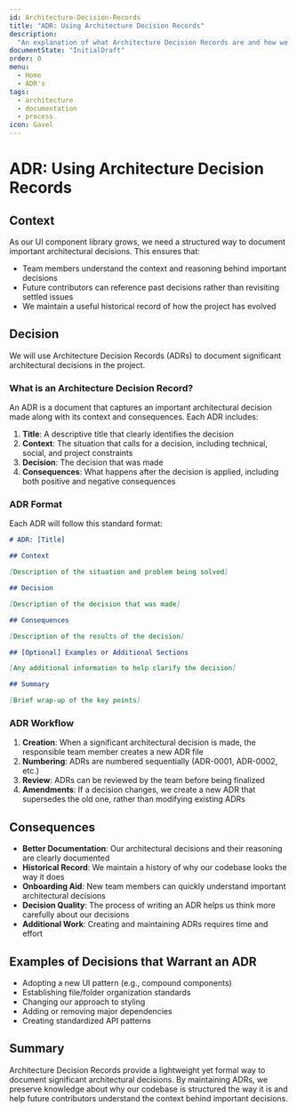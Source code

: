 ```yaml
---
id: Architecture-Decision-Records
title: "ADR: Using Architecture Decision Records"
description:
  "An explanation of what Architecture Decision Records are and how we use them"
documentState: "InitialDraft"
order: 0
menu:
  - Home
  - ADR's
tags:
  - architecture
  - documentation
  - process
icon: Gavel
---
```


# ADR: Using Architecture Decision Records

## Context

As our UI component library grows, we need a structured way to document
important architectural decisions. This ensures that:

- Team members understand the context and reasoning behind important decisions
- Future contributors can reference past decisions rather than revisiting
  settled issues
- We maintain a useful historical record of how the project has evolved

## Decision

We will use Architecture Decision Records (ADRs) to document significant
architectural decisions in the project.

### What is an Architecture Decision Record?

An ADR is a document that captures an important architectural decision made
along with its context and consequences. Each ADR includes:

1. **Title**: A descriptive title that clearly identifies the decision
2. **Context**: The situation that calls for a decision, including technical,
   social, and project constraints
3. **Decision**: The decision that was made
4. **Consequences**: What happens after the decision is applied, including both
   positive and negative consequences

### ADR Format

Each ADR will follow this standard format:

```markdown
# ADR: [Title]

## Context

[Description of the situation and problem being solved]

## Decision

[Description of the decision that was made]

## Consequences

[Description of the results of the decision]

## [Optional] Examples or Additional Sections

[Any additional information to help clarify the decision]

## Summary

[Brief wrap-up of the key points]
```

### ADR Workflow

1. **Creation**: When a significant architectural decision is made, the
   responsible team member creates a new ADR file
2. **Numbering**: ADRs are numbered sequentially (ADR-0001, ADR-0002, etc.)
3. **Review**: ADRs can be reviewed by the team before being finalized
4. **Amendments**: If a decision changes, we create a new ADR that supersedes
   the old one, rather than modifying existing ADRs

## Consequences

- **Better Documentation**: Our architectural decisions and their reasoning are
  clearly documented
- **Historical Record**: We maintain a history of why our codebase looks the way
  it does
- **Onboarding Aid**: New team members can quickly understand important
  architectural decisions
- **Decision Quality**: The process of writing an ADR helps us think more
  carefully about our decisions
- **Additional Work**: Creating and maintaining ADRs requires time and effort

## Examples of Decisions that Warrant an ADR

- Adopting a new UI pattern (e.g., compound components)
- Establishing file/folder organization standards
- Changing our approach to styling
- Adding or removing major dependencies
- Creating standardized API patterns

## Summary

Architecture Decision Records provide a lightweight yet formal way to document
significant architectural decisions. By maintaining ADRs, we preserve knowledge
about why our codebase is structured the way it is and help future contributors
understand the context behind important decisions.
